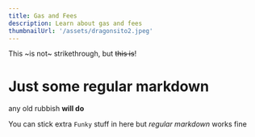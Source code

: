 ```yaml
---
title: Gas and Fees
description: Learn about gas and fees
thumbnailUrl: '/assets/dragonsito2.jpeg'
---
```


This ~is not~ strikethrough, but ~~this is~~!


# Just some regular markdown

any old rubbish **will do**

You can stick extra `Funky` stuff in here but *regular markdown* works fine
